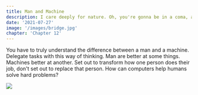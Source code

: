 ```yaml
---
title: Man and Machine 
description: I care deeply for nature. Oh, you're gonna be in a coma, all right. He'll want to use your yacht, and I don't want this thing smelling like fish. Get me a vodka rocks. And a piece of toast. No! I was ashamed to be SEEN with you. I like being with you.
date: '2021-07-27'
image: '/images/bridge.jpg'
chapter: 'Chapter 12'
---
```


You have to truly understand the difference between a man and a machine. Delegate tasks with this way of thinking. Man are better at some things. Machines better at another. Set out to transform how one person does their job, don't set out to replace that person. How can computers help humans solve hard problems?

<div className="flex flex-col items-center mt-12 mb-12">
  <Image src="/zero-to-one/12.man-and-machine/1-tools-for-the-job.png" width={600} height={337.5}/>
</div>
